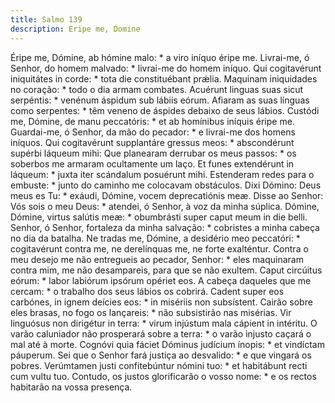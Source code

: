 ```yaml
---
title: Salmo 139
description: Eripe me, Domine
---
```


<div class="side-by-side not-content">
  <span>
    Éripe me, Dómine, ab hómine malo: * a viro iníquo éripe me.
  </span>
  <span>
    Livrai-me, ó Senhor, do homem malvado: * livrai-me do homem iníquo.
  </span>
  <span>
    Qui cogitavérunt iniquitátes in corde: * tota die constituébant prǽlia.
  </span>
  <span>
    Maquinam iniquidades no coração: * todo o dia armam combates.
  </span>
  <span>
    Acuérunt linguas suas sicut serpéntis: * venénum áspidum sub lábiis eórum.
  </span>
  <span>
    Afiaram as suas línguas como serpentes: * têm veneno de áspides debaixo de
    seus lábios.
  </span>
  <span>
    Custódi me, Dómine, de manu peccatóris: * et ab homínibus iníquis éripe me.
  </span>
  <span>
    Guardai-me, ó Senhor, da mão do pecador: * e livrai-me dos homens iníquos.
  </span>
  <span>
    Qui cogitavérunt supplantáre gressus meos: * abscondérunt supérbi láqueum
    mihi:
  </span>
  <span>
    Que planearam derrubar os meus passos: * os soberbos me armaram ocultamente
    um laço.
  </span>
  <span>
    Et funes extendérunt in láqueum: * juxta iter scándalum posuérunt mihi.
  </span>
  <span>
    Estenderam redes para o embuste: * junto do caminho me colocavam obstáculos.
  </span>
  <span>
    Dixi Dómino: Deus meus es Tu: * exáudi, Dómine, vocem deprecatiónis meæ.
  </span>
  <span>
    Disse ao Senhor: Vós sois o meu Deus: * atendei, ó Senhor, à voz da minha
    súplica.
  </span>
  <span>
    Dómine, Dómine, virtus salútis meæ: * obumbrásti super caput meum in die
    belli.
  </span>
  <span>
    Senhor, ó Senhor, fortaleza da minha salvação: * cobristes a minha cabeça no
    dia da batalha.
  </span>
  <span>
    Ne tradas me, Dómine, a desidério meo peccatóri: * cogitavérunt contra me,
    ne derelínquas me, ne forte exalténtur.
  </span>
  <span>
    Contra o meu desejo me não entregueis ao pecador, Senhor: * eles maquinaram
    contra mim, me não desampareis, para que se não exultem.
  </span>
  <span>
    Caput circúitus eórum: * labor labiórum ipsórum opériet eos.
  </span>
  <span>
    A cabeça daqueles que me cercam: * o trabalho dos seus lábios os cobrirá.
  </span>
  <span>
    Cadent super eos carbónes, in ignem deícies eos: * in misériis non
    subsístent.
  </span>
  <span>
    Cairão sobre eles brasas, no fogo os lançareis: * não subsistirão nas
    misérias.
  </span>
  <span>
    Vir linguósus non dirigétur in terra: * virum injústum mala cápient in
    intéritu.
  </span>
  <span>
    O varão caluniador não prosperará sobre a terra: * o varão injusto caçará o
    mal até à morte.
  </span>
  <span>
    Cognóvi quia fáciet Dóminus judícium ínopis: * et vindíctam páuperum.
  </span>
  <span>
    Sei que o Senhor fará justiça ao desvalido: * e que vingará os pobres.
  </span>
  <span>
    Verúmtamen justi confitebúntur nómini tuo: * et habitábunt recti cum vultu
    tuo.
  </span>
  <span>
    Contudo, os justos glorificarão o vosso nome: * e os rectos habitarão na
    vossa presença.
  </span>
</div>
